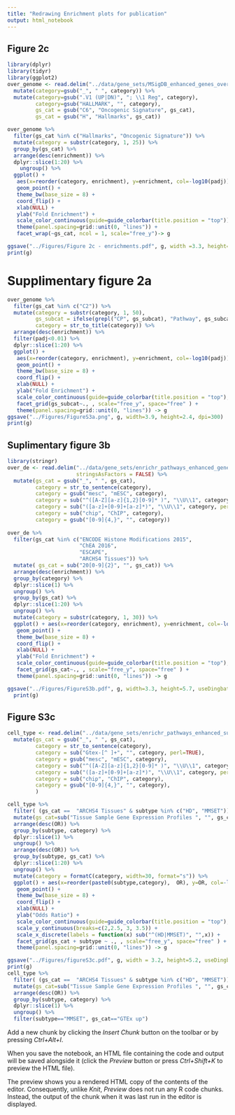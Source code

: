 ```yaml
---
title: "Redrawing Enrichment plots for publication"
output: html_notebook
---
```


## Figure 2c

```r
library(dplyr)
library(tidyr)
library(ggplot2)
over_genome <- read.delim("../data/gene_sets/MSigDB_enhanced_genes_over_genome.tsv", stringsAsFactors = FALSE) %>%
  mutate(category=gsub("_", " ", category)) %>%
  mutate(category=gsub(".V1 (UP|DN)", "; \\1 Reg", category),
         category=gsub("HALLMARK", "", category),
         gs_cat = gsub("C6", "Oncogenic Signature", gs_cat),
         gs_cat = gsub("H", "Hallmarks", gs_cat))

over_genome %>%
  filter(gs_cat %in% c("Hallmarks", "Oncogenic Signature")) %>%
  mutate(category = substr(category, 1, 25)) %>%
  group_by(gs_cat) %>%
  arrange(desc(enrichment)) %>%
  dplyr::slice(1:20) %>%
    ungroup() %>%
  ggplot() +
   aes(x=reorder(category, enrichment), y=enrichment, col=-log10(padj)) +
   geom_point() +
   theme_bw(base_size = 8) +
   coord_flip() +
   xlab(NULL) +
   ylab("Fold Enrichment") +
   scale_color_continuous(guide=guide_colorbar(title.position = "top")) +
   theme(panel.spacing=grid::unit(0, "lines")) +
   facet_wrap(~gs_cat, ncol = 1, scale="free_y")-> g

ggsave("../Figures/Figure 2c - enrichments.pdf", g, width =3.3, height=4.1, dpi=300,useDingbats=FALSE)
print(g)

```

# Supplimentary figure 2a

```r

over_genome %>%
  filter(gs_cat %in% c("C2")) %>%
  mutate(category = substr(category, 1, 50),
         gs_subcat = ifelse(grepl("CP", gs_subcat), "Pathway", gs_subcat),
         category = str_to_title(category)) %>%
  arrange(desc(enrichment)) %>%
  filter(padj<0.01) %>%
  dplyr::slice(1:20) %>%
  ggplot() +
   aes(x=reorder(category, enrichment), y=enrichment, col=-log10(padj)) +
   geom_point() +
   theme_bw(base_size = 8) +
   coord_flip() +
   xlab(NULL) +
   ylab("Fold Enrichment") +
   scale_color_continuous(guide=guide_colorbar(title.position = "top"), limits=c(-1,NA)) +
   facet_grid(gs_subcat~., , scale="free_y", space="free" ) +
   theme(panel.spacing=grid::unit(0, "lines")) -> g
ggsave("../Figures/FigureS3a.png", g, width=3.9, height=2.4, dpi=300)
print(g)
```


## Suplimentary figure 3b

```r
library(stringr)
over_de <- read.delim("../data/gene_sets/enrichr_pathways_enhanced_genes_over_de_genes.tsv", 
                      stringsAsFactors = FALSE) %>%
  mutate(gs_cat = gsub("_", " ", gs_cat),
         category = str_to_sentence(category),
         category = gsub("mesc", "mESC", category),
         category = sub("^([A-Z][a-z]{1,2}[0-9]* )", "\\U\\1", category, perl=TRUE),
         category = sub("([a-z]+[0-9]+[a-z]*)", "\\U\\1", category, perl=TRUE),
         category = sub("chip", "ChIP", category),
         category = gsub("[0-9]{4,}", "", category))
  
over_de %>%
  filter(gs_cat %in% c("ENCODE Histone Modifications 2015",
                       "ChEA 2016",
                       "ESCAPE",
                       "ARCHS4 Tissues")) %>%
  mutate( gs_cat = sub("20[0-9]{2}", "", gs_cat)) %>%
  arrange(desc(enrichment)) %>%
  group_by(category) %>%
  dplyr::slice(1) %>%
  ungroup() %>%
  group_by(gs_cat) %>%
  dplyr::slice(1:20) %>%
  ungroup() %>%
  mutate(category = substr(category, 1, 30)) %>%
  ggplot() + aes(x=reorder(category, enrichment), y=enrichment, col=-log10(FDR)) +
   geom_point() +
   theme_bw(base_size = 8) +
   coord_flip() +
   xlab(NULL) +
   ylab("Fold Enrichment") +
   scale_color_continuous(guide=guide_colorbar(title.position = "top"), limits=c(-1,NA)) +
   facet_grid(gs_cat~., , scale="free_y", space="free" ) +
   theme(panel.spacing=grid::unit(0, "lines")) -> g

ggsave("../Figures/FigureS3b.pdf", g, width=3.3, height=5.7, useDingbats=FALSE)
  print(g)

```

## Figure S3c

```r
cell_type <- read.delim("../data/gene_sets/enrichr_pathways_enhanced_subtype_genes_over_de_genes.tsv") %>%
  mutate(gs_cat = gsub("_", " ", gs_cat),
         category = str_to_sentence(category),
         category = sub("Gtex-[^ ]+", "", category, perl=TRUE),
         category = gsub("mesc", "mESC", category),
         category = sub("^([A-Z][a-z]{1,2}[0-9]* )", "\\U\\1", category, perl=TRUE),
         category = sub("([a-z]+[0-9]+[a-z]*)", "\\U\\1", category, perl=TRUE),
         category = sub("chip", "ChIP", category),
         category = gsub("[0-9]{4,}", "", category),
         )

cell_type %>%
  filter( (gs_cat ==  "ARCHS4 Tissues" & subtype %in% c("HD", "MMSET")) | (grepl ("GTEx", gs_cat) & subtype == "MMSET")) %>%
  mutate(gs_cat=sub("Tissue Sample Gene Expression Profiles ", "", gs_cat)) %>%
  arrange(desc(OR)) %>%
  group_by(subtype, category) %>%
  dplyr::slice(1) %>%
  ungroup() %>%
  arrange(desc(OR)) %>%
  group_by(subtype, gs_cat) %>%
  dplyr::slice(1:20) %>%
  ungroup() %>%
  mutate(category = formatC(category, width=30, format="s")) %>%
  ggplot() + aes(x=reorder(paste0(subtype,category),  OR), y=OR, col=-log10(FDR)) +
   geom_point() +
   theme_bw(base_size = 8) +
   coord_flip() +
   xlab(NULL) +
   ylab("Odds Ratio") +
   scale_color_continuous(guide=guide_colorbar(title.position = "top"), limits=c(-1,NA)) +
   scale_y_continuous(breaks=c(2,2.5, 3, 3.5)) +
   scale_x_discrete(labels = function(x) sub("^(HD|MMSET)", "",x)) + 
   facet_grid(gs_cat + subtype ~ ., , scale="free_y", space="free" ) +
   theme(panel.spacing=grid::unit(0, "lines")) -> g

ggsave("../Figures/figureS3c.pdf", g, width = 3.2, height=5.2, useDingbats=FALSE)
print(g)
cell_type %>%
  filter( (gs_cat ==  "ARCHS4 Tissues" & subtype %in% c("HD", "MMSET")) | (grepl ("GTEx", gs_cat) & subtype == "MMSET")) %>%
  mutate(gs_cat=sub("Tissue Sample Gene Expression Profiles ", "", gs_cat)) %>%
  arrange(desc(OR)) %>%
  group_by(subtype, category) %>%
  dplyr::slice(1) %>%
  ungroup() %>% 
  filter(subtype=="MMSET", gs_cat=="GTEx up")
```

Add a new chunk by clicking the *Insert Chunk* button on the toolbar or by pressing *Ctrl+Alt+I*.

When you save the notebook, an HTML file containing the code and output will be saved alongside it (click the *Preview* button or press *Ctrl+Shift+K* to preview the HTML file).

The preview shows you a rendered HTML copy of the contents of the editor. Consequently, unlike *Knit*, *Preview* does not run any R code chunks. Instead, the output of the chunk when it was last run in the editor is displayed.
